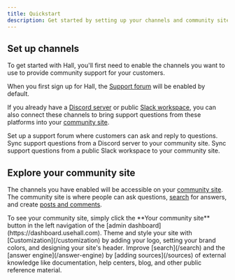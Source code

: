 ```yaml
---
title: Quickstart
description: Get started by setting up your channels and community site
---
```


## Set up channels

To get started with Hall, you'll first need to enable the channels you want to use to provide community support for your customers.

When you first sign up for Hall, the [Support forum](/channels/support-forum) will be enabled by default.

If you already have a [Discord server](/channels/discord) or public [Slack workspace](/channels/slack), you can also connect these channels to bring support questions from these platforms into your [community site](/community-site).

<CardGroup cols="1">
<Card title="Support forum" icon="circle-question" href="/channels/support-forum">
  Set up a support forum where customers can ask and reply to questions.
</Card>
<Card
  title="Discord"
  icon="discord"
  href="/channels/discord"
>
  Sync support questions from a Discord server to your community site.
</Card>
<Card
  title="Slack"
  icon="slack"
  href="/channels/slack"
>
  Sync support questions from a public Slack workspace to your community site.
</Card>
</CardGroup>

## Explore your community site

The channels you have enabled will be accessible on your [community site](/community-site). The community site is where people can ask questions, [search](/search) for answers, and create [posts and comments](/posts-and-comments).

<Steps>
  <Step title="Visit your community site">
   To see your community site, simply click the **Your community site** button in the left navigation of the [admin dashboard](https://dashboard.usehall.com).
  </Step>
  <Step title="Customize your community site">
   Theme and style your site with [Customization](/customization) by adding your logo, setting your brand colors, and designing your site's header.
  </Step>
  <Step title="Add sources to improve the answer engine">
   Improve [search](/search) and the [answer engine](/answer-engine) by [adding sources](/sources) of external knowledge like documentation, help centers, blog, and other public reference material.
  </Step>
</Steps>
